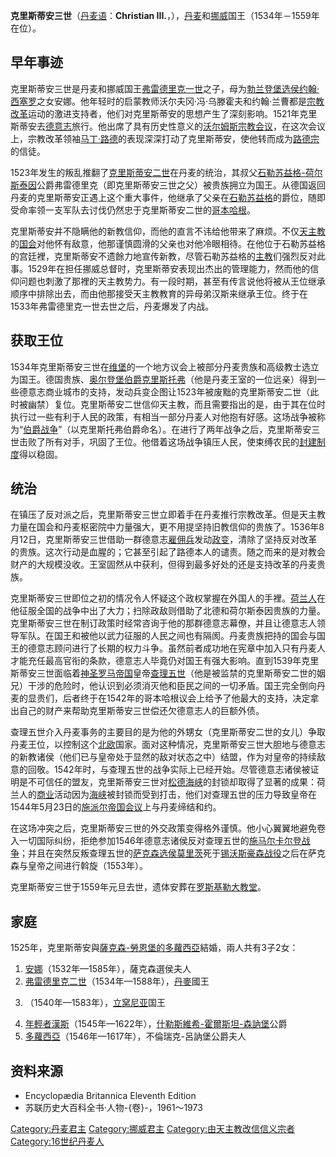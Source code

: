 {{Infobox royalty
| name         = 克里斯蒂安三世
| image        = Christian III of Denmark.jpg
| succession   = [[丹麥國王|丹麥國王]]
| reign        = 1534年7月4日-1559年1月1日（{{age in years and days|1534|7|4|1559|1|1|age=no}}）
| coronation   = 1537年8月12日
| predecessor  = [[弗雷德里克一世_(丹麥)|弗雷德里克一世]]
| successor    = [[弗雷德里克二世|弗雷德里克二世]]
| succession1  = [[挪威國王|挪威國王]]
| reign1       = 1537年4月1日-1559年1月1日（{{age in years and days|1537|4|1|1559|1|1|age=no}}）
| predecessor1 = [[弗雷德里克一世_(丹麥)|弗雷德里克一世]]
| successor1   = [[弗雷德里克二世|弗雷德里克二世]]
| birth_date   = 1503年8月12日
| birth_place  = [[什勒斯維希公國|什勒斯維希公國]][[戈托爾夫城堡|戈托爾夫城堡]]
| death_date   = {{Death date and age|1559|1|1|1503|8|12|df=y}}
| death_place  = {{Flag|Denmark}}[[科靈|科靈]]
| burial_place = [[羅斯基勒主教座堂|羅斯基勒主教座堂]]
| spouse       = [[薩克森-勞恩堡的多蘿西亞|薩克森-勞恩堡的多蘿西亞]]
| issue        = [[安娜公主_(丹麥)|安娜公主]]<br>[[弗雷德里克二世|弗雷德里克二世]]<br>[[馬格努斯_(霍爾斯坦公爵)|馬格努斯王子]]<br>[[年輕者漢斯|約翰王子]]<br>[[丹麥的多蘿西亞_(不倫瑞克-呂訥堡公爵夫人)|多蘿西亞公主]]
| house        = [[歐登堡王朝|歐登堡王朝]]
| father       = [[弗雷德里克一世_(丹麥)|弗雷德里克一世]]
| mother       = [[布蘭登堡的安娜|布蘭登堡的安娜]]
| religion     = [[信義宗|信義宗]]
}}
'''克里斯蒂安三世'''（[[丹麦语|丹麦语]]：'''Christian III.'''，{{bd|1503年|8月12日|1559年|1月1日|catIdx=C}}），[[丹麦|丹麦]]和[[挪威|挪威]]国王（1534年－1559年在位）。

== 早年事迹 ==
克里斯蒂安三世是丹麦和挪威国王[[弗雷德里克一世|弗雷德里克一世]]之子，母为[[勃兰登堡|勃兰登堡]][[勃兰登堡选侯|选侯]][[约翰·西塞罗|约翰·西塞罗]]之女安娜。他年轻时的启蒙教师沃尔夫冈·冯·乌滕霍夫和约翰·兰曹都是[[宗教改革|宗教改革]]运动的激进支持者，他们对克里斯蒂安的思想产生了深刻影响。1521年克里斯蒂安去[[德意志|德意志]]旅行。他出席了具有历史性意义的[[沃尔姆斯宗教会议|沃尔姆斯宗教会议]]，在这次会议上，宗教改革领袖[[马丁·路德|马丁·路德]]的表现深深打动了克里斯蒂安，使他转而成为[[路德宗|路德宗]]的信徒。

1523年发生的叛乱推翻了[[克里斯蒂安二世|克里斯蒂安二世]]在丹麦的统治，其叔父[[石勒苏益格-荷尔斯泰因|石勒苏益格-荷尔斯泰因]]公爵弗雷德里克（即克里斯蒂安三世之父）被贵族拥立为国王。从德国返回丹麦的克里斯蒂安正遇上这个重大事件，他继承了父亲在[[石勒苏益格|石勒苏益格]]的爵位，随即受命率领一支军队去讨伐仍然忠于克里斯蒂安二世的[[哥本哈根|哥本哈根]]。

克里斯蒂安并不隐瞒他的新教信仰，而他的直言不讳给他带来了麻烦。不仅[[天主教|天主教]]的[[丹麦国会|国会]]对他怀有敌意，他那谨慎圆滑的父亲也对他冷眼相待。在他位于石勒苏益格的宫廷裡，克里斯蒂安不遗餘力地宣传新教，尽管石勒苏益格的[[主教|主教]]们强烈反对此事。1529年在担任挪威总督时，克里斯蒂安表现出杰出的管理能力，然而他的信仰问题也刺激了那裡的天主教势力。有一段时期，甚至有传言说他将被从王位继承顺序中排除出去，而由他那接受天主教教育的异母弟汉斯来继承王位。终于在1533年弗雷德里克一世去世之后，丹麦爆发了内战。

== 获取王位 ==
1534年克里斯蒂安三世在[[维堡|维堡]]的一个地方议会上被部分丹麦贵族和高级教士选立为国王。德国贵族、[[奥尔登堡|奥尔登堡]][[奥尔登堡统治者列表|伯爵]][[克里斯托弗_(奥尔登堡)|克里斯托弗]]（他是丹麦王室的一位远亲）得到一些德意志商业城市的支持，发动兵变企图让1523年被废黜的克里斯蒂安二世（此时被幽禁）复位。克里斯蒂安二世信仰天主教，而且需要指出的是，由于其在位时执行过一些有利于人民的政策，有相当一部分丹麦人对他抱有好感。这场战争被称为“[[伯爵战争|伯爵战争]]”（以克里斯托弗伯爵命名）。在进行了两年战争之后，克里斯蒂安三世击败了所有对手，巩固了王位。他借着这场战争镇压人民，使束缚农民的[[封建制度|封建制度]]得以稳固。

== 统治 ==
在镇压了反对派之后，克里斯蒂安三世立即着手在丹麦推行宗教改革。但是天主教力量在国会和丹麦枢密院中力量强大，更不用提坚持旧教信仰的贵族了。1536年8月12日，克里斯蒂安三世借助一群德意志[[雇佣兵|雇佣兵]]发动[[政变|政变]]，清除了坚持反对改革的贵族。这次行动是血腥的；它甚至引起了路德本人的谴责。随之而来的是对教会财产的大规模没收。王室固然从中获利，但得到最多好处的还是支持改革的丹麦贵族。

克里斯蒂安三世即位之初的情况令人怀疑这个政权掌握在外国人的手裡。[[荷兰|荷兰人]]在他征服全国的战争中出了大力；扫除政敌则借助了北德和荷尔斯泰因贵族的力量。克里斯蒂安三世在制订政策时经常咨询于他的那群德意志幕僚，并且让德意志人领导军队。在国王和被他以武力征服的人民之间也有隔阂。丹麦贵族把持的国会与国王的德意志顾问进行了长期的权力斗争。虽然前者成功地在宪章中加入只有丹麦人才能充任最高官衔的条款，德意志人毕竟仍对国王有强大影响。直到1539年克里斯蒂安三世面临着[[神圣罗马帝国|神圣罗马帝国]]皇帝[[查理五世_(神圣罗马帝国)|查理五世]]（他是被监禁的克里斯蒂安二世的姻兄）干涉的危险时，他认识到必须消灭他和臣民之间的一切矛盾。国王完全倒向丹麦的显贵们，后者终于在1542年的哥本哈根议会上给予了他最大的支持，决定拿出自己的财产来帮助克里斯蒂安三世偿还欠德意志人的巨额外债。

查理五世介入丹麦事务的主要目的是为他的外甥女（克里斯蒂安二世的女儿）争取丹麦王位，以控制这个[[北欧|北欧]]国家。面对这种情况，克里斯蒂安三世大胆地与德意志的新教诸侯（他们已与皇帝处于显然的敌对状态之中）结盟，作为对皇帝的持续敌意的回敬。1542年时，与查理五世的战争实际上已经开始。尽管德意志诸侯被证明是不可信任的盟友，克里斯蒂安三世对[[松德海峡|松德海峡]]的封锁却取得了显著的成果：荷兰人的[[商业|商业]]活动因为[[海峡|海峡]]被封锁而受到打击，他们对查理五世的压力导致皇帝在1544年5月23日的[[施派尔|施派尔]][[施佩耶尔帝国会议|帝国会议]]上与丹麦缔结和约。

在这场冲突之后，克里斯蒂安三世的外交政策变得格外谨慎。他小心翼翼地避免卷入一切国际纠纷，拒绝参加1546年德意志诸侯反对查理五世的[[施马尔卡尔登战争|施马尔卡尔登战争]]；并且在突然反叛查理五世的[[萨克森|萨克森]][[萨克森统治者列表|选侯]][[莫里茨_(萨克森)|莫里茨]]死于[[锡沃斯豪森战役|锡沃斯豪森战役]]之后在萨克森与皇帝之间进行斡旋（1553年）。

克里斯蒂安三世于1559年元旦去世，遗体安葬在[[罗斯基勒大教堂|罗斯基勒大教堂]]。

== 家庭 ==
1525年，克里斯蒂安與[[薩克森-勞恩堡的多蘿西亞|薩克森-勞恩堡的多蘿西亞]]結婚，兩人共有3子2女：
# [[丹麥的安娜_(1532年－1585年)|安娜]]（1532年—1585年），薩克森選侯夫人
# [[弗雷德里克二世|弗雷德里克二世]]（1534年—1588年），[[丹麥|丹麥]]國王
# {{le|馬格努斯 (霍爾斯坦)|Magnus, Duke of Holstein|马格努斯}}（1540年—1583年），[[立窝尼亚|立窝尼亚]]国王
# [[年輕者漢斯|年輕者漢斯]]（1545年—1622年），[[什勒斯維希-霍爾斯坦-森訥堡|什勒斯維希-霍爾斯坦-森訥堡]]公爵
# [[丹麥的多蘿西亞_(1546-1617)|多蘿西亞]]（1546年—1617年），不倫瑞克-呂訥堡公爵夫人

== 资料来源 ==
* Encyclopædia Britannica Eleventh Edition
* 苏联历史大百科全书·人物-{卷}-，1961～1973


{{S-start}}
{{s-hou|[[歐登堡王朝|歐登堡王朝]]|1503年|8月12日|1559年|1月1日|name=克里斯蒂安三世}}
{{s-reg|}}
{{s-before|[[弗雷德里克一世_(丹麦)|弗雷德里克一世]]|rows=2}}
{{s-title|[[丹麥-挪威|丹麥和挪威聯合王國]]國王|1534年－1559年}}
{{s-after|[[弗雷德里克二世|弗雷德里克二世]]|rows=2}}

{{end box}}
{{丹麥君主}}
{{挪威君主}}
{{Authority control}}
[[Category:丹麦君主|Category:丹麦君主]]
[[Category:挪威君主|Category:挪威君主]]
[[Category:由天主教改信信义宗者|Category:由天主教改信信义宗者]]
[[Category:16世纪丹麦人|Category:16世纪丹麦人]]